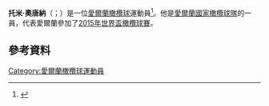 '''托米·奧唐納'''（{{lang-en|Tommy O'Donnell}}；{{bd|1987年|5月21日}}）是一位[[愛爾蘭|愛爾蘭]][[橄欖球|橄欖球]]運動員<ref>{{cite web|url=http://www.irishrugby.ie/news/35175.php#.VciTgBOqpBf|title=O'Donnell Ruled Out Of Rugby World Cup With Hip Injury|work=irishrugby.ie|date=10 August 2015|accessdate=10 August 2015|archive-date=2018-12-31|archive-url=https://web.archive.org/web/20181231081437/http://www.irishrugby.ie/news/35175.php#.VciTgBOqpBf|dead-url=no}}</ref>。他是[[愛爾蘭國家橄欖球隊|愛爾蘭國家橄欖球隊]]的一員，代表愛爾蘭參加了[[2015年世界盃橄欖球賽|2015年世界盃橄欖球賽]]。
==參考資料==
{{Reflist}}
[[Category:愛爾蘭橄欖球運動員|Category:愛爾蘭橄欖球運動員]]